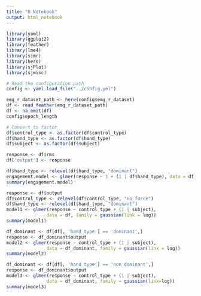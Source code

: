 ```yaml
---
title: "R Notebook"
output: html_notebook
---
```


```r
library(yaml)
library(ggplot2)
library(feather)
library(lme4)
library(simr)
library(here)
library(sjPlot)
library(sjmisc)

# Read the configuration path
config <- yaml.load_file("../config.yml")

emg_r_dataset_path <- here(config$emg_r_dataset)
df <- read_feather(emg_r_dataset_path)
df <- na.omit(df)
config$epoch_length

# Convert to factor
df$control_type <- as.factor(df$control_type)
df$hand_type <- as.factor(df$hand_type)
df$subject <- as.factor(df$subject)
```

```r
response <- df$rms
df['output'] <- response
```


```r
df$hand_type <- relevel(df$hand_type, "dominant")
engagement.model <- glmer(response ~ 1 + (1 | df$hand_type), data = df, family = gaussian(link = log))
summary(engagement.model)
```


```r
response <- df$output
df$control_type <- relevel(df$control_type, "no_force")
df$hand_type <- relevel(df$hand_type, "dominant")
model1 <- glmer(response ~ control_type + (1 | subject),
               data = df, family = gaussian(link = log))
summary(model1)
```

```r
df_dominant <- df[df[, 'hand_type'] == 'dominant',]
response <- df_dominant$output
model2 <- glmer(response ~ control_type + (1 | subject),
               data = df_dominant, family = gaussian(link = log))
summary(model2)
```


```r
df_dominant <- df[df[, 'hand_type'] == 'non_dominant',]
response <- df_dominant$output
model3 <- glmer(response ~ control_type + (1 | subject),
               data = df_dominant, family = gaussian(link=log))
summary(model3)
```

